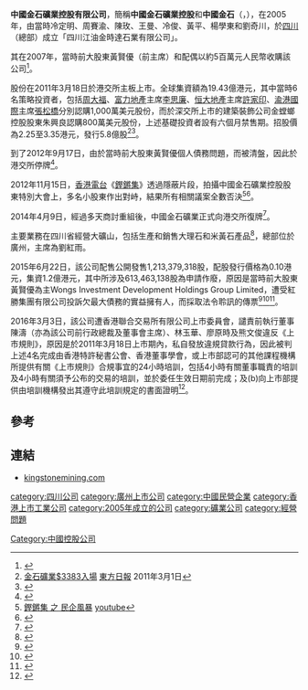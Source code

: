 '''中國金石礦業控股有限公司'''，簡稱'''中國金石礦業控股'''和'''中國金石'''（'''{{lang-en|China Kingstone Mining Holdings Limited}}'''，{{hkex|1380}}），在2005年，由當時冷定明、周賽渝、陳玫、王曼、冷俊、黃平、楊學東和劉奇川，於[[四川|四川]]（總部）成立「四川江油金時達石業有限公司」。

其在2007年，當時前大股東黃賢優（前主席）和配偶以約5百萬元人民幣收購該公司<ref>{{Cite web |url=http://www.hkexnews.hk/listedco/listconews/SEHK/2011/0307/01380_1017369/C116.pdf |title=中國金石礦業控股有限公司招股資料有關事紀 |accessdate=2014-09-07 |archive-date=2015-09-24 |archive-url=https://web.archive.org/web/20150924031429/http://www.hkexnews.hk/listedco/listconews/SEHK/2011/0307/01380_1017369/C116.pdf |dead-url=no }}</ref>。

股份在2011年3月18日於港交所主板上市。全球集資額為19.43億港元，其中當時6名策略投資者，包括[[周大福|周大福]]、[[富力地產|富力地產]]主席[[李思廉|李思廉]]、[[恒大地產|恒大地產]]主席[[許家印|許家印]]、[[渝港國際|渝港國際]]主席[[張松橋|張松橋]]分別認購1,000萬美元股份，而於深交所上市的建築裝飾公司金螳螂控股股東朱興良認購800萬美元股份，上述基礎投資者設有六個月禁售期。招股價為2.25至3.35港元，發行5.8億股<ref>[http://orientaldaily.on.cc/cnt/finance/20110301/00202_022.html 金石礦業$3383入場] {{Wayback|url=http://orientaldaily.on.cc/cnt/finance/20110301/00202_022.html |date=20160305073935 }}[[東方日報|東方日報]] 2011年3月1日</ref><ref>{{Cite web |url=http://www.hkexnews.hk/listedco/listconews/SEHK/2011/0307/LTN20110307010_C.HTM |title=中國金石礦業控股有限公司招股資料 |accessdate=2014-09-07 |archive-date=2015-09-24 |archive-url=https://web.archive.org/web/20150924031434/http://www.hkexnews.hk/listedco/listconews/SEHK/2011/0307/LTN20110307010_C.HTM |dead-url=no }}</ref>。

到了2012年9月17日，由於當時前大股東黃賢優個人債務問題，而被清盤，因此於港交所停牌<ref>{{Cite web |url=http://www.hkexnews.hk/listedco/listconews/SEHK/2012/0917/LTN20120917218_C.PDF |title=停牌通告 |accessdate=2014-09-07 |archive-date=2014-09-07 |archive-url=https://web.archive.org/web/20140907121854/http://www.hkexnews.hk/listedco/listconews/SEHK/2012/0917/LTN20120917218_C.PDF |dead-url=no }}</ref>。

2012年11月15日，[[香港電台|香港電台]]《[[鏗鏘集|鏗鏘集]]》透過隱蔽片段，拍攝中國金石礦業控股股東特別大會上，多名小股東作出對峙，結果所有相關議案全數否決<ref>[https://www.youtube.com/watch?v=UUsUx1VJDGM 鏗鏘集 之 民企風暴] {{Wayback|url=https://www.youtube.com/watch?v=UUsUx1VJDGM |date=20151219191746 }}[[youtube|youtube]]</ref><ref>{{Cite web |url=http://www.hkexnews.hk/listedco/listconews/SEHK/2012/1115/LTN20121115580_C.pdf |title=否決通告 |accessdate=2014-09-07 |archive-date=2015-09-24 |archive-url=https://web.archive.org/web/20150924041653/http://www.hkexnews.hk/listedco/listconews/SEHK/2012/1115/LTN20121115580_C.pdf |dead-url=no }}</ref>。

2014年4月9日，經過多天商討重組後，中國金石礦業正式向港交所復牌<ref>{{Cite web |url=http://www.hkexnews.hk/listedco/listconews/SEHK/2014/0408/LTN20140408024_C.pdf |title=復牌通告 |accessdate=2014-09-07 |archive-date=2014-09-07 |archive-url=https://web.archive.org/web/20140907100022/http://www.hkexnews.hk/listedco/listconews/SEHK/2014/0408/LTN20140408024_C.pdf |dead-url=no }}</ref>。

主要業務在四川省經營大礦山，包括生產和銷售大理石和米黃石產品<ref>{{Cite web |url=http://www.kingstonemining.com/htm/big5/about/jtjj/ |title=中國金石礦業控股有限公司簡介 |accessdate=2014-09-07 |archive-date=2014-06-02 |archive-url=https://web.archive.org/web/20140602031821/http://www.kingstonemining.com/htm/big5/about/jtjj/ |dead-url=no }}</ref>，總部位於廣州，主席為劉紅雨。

2015年6月22日，該公司配售公開發售1,213,379,318股，配股發行價格為0.10港元，集資1.2億港元，其中所涉及613,463,138股為申請作廢，原因是當時前大股東黃賢優為主Wongs Investment Development Holdings Group Limited，遭受紅勝集團有限公司投訴欠最大債務的實益擁有人，而採取法令聆訊的傳票<ref>{{Cite web |url=http://www.hkexnews.hk/listedco/listconews/SEHK/2015/0605/LTN20150605423_C.pdf |title=配售通函 |accessdate=2015-06-28 |archive-date=2015-07-01 |archive-url=https://web.archive.org/web/20150701033110/http://www.hkexnews.hk/listedco/listconews/SEHK/2015/0605/LTN20150605423_C.pdf |dead-url=no }}</ref><ref>{{Cite web |url=http://www.hkexnews.hk/listedco/listconews/SEHK/2015/0626/LTN20150626012_C.pdf |title=對本公司及其他人士發出的傳票通告 |accessdate=2015-06-28 |archive-date=2015-06-28 |archive-url=https://web.archive.org/web/20150628182944/http://www.hkexnews.hk/listedco/listconews/sehk/2015/0626/LTN20150626012_C.pdf |dead-url=no }}</ref><ref>{{Cite web |url=http://www.hkexnews.hk/listedco/listconews/sehk/2015/0626/LTN201506261290_C.pdf |title=公開發售結果通告 |accessdate=2015-06-28 |archive-date=2015-06-28 |archive-url=https://web.archive.org/web/20150628202718/http://www.hkexnews.hk/listedco/listconews/sehk/2015/0626/LTN201506261290_C.pdf |dead-url=no }}</ref>。

2016年3月3日，該公司遭香港聯合交易所有限公司上市委員會，譴責前執行董事陳濤（亦為該公司前行政總裁及董事會主席）、林玉華、廖原時及熊文俊違反《上市規則》，原因是於2011年3月18日上市期內，私自發放違規貸款行為，因此被判上述4名完成由香港特許秘書公會、香港董事學會，或上市部認可的其他課程機構所提供有關《上市規則》合規事宜的24小時培訓，包括4小時有關董事職責的培訓及4小時有關須予公布的交易的培訓，並於委任生效日期前完成；及(b)向上市部提供由培訓機構發出其遵守此培訓規定的書面證明<ref>{{Cite web |url=http://www.hkexnews.hk/listedco/listconews/sehk/2016/0303/LTN20160303860_C.PDF |title=香港聯合交易所有限公司上市委員會（「上市委員會」）譴責中國金石礦業控股有限公司前董事公告 |accessdate=2016-03-03 |archive-date=2016-03-07 |archive-url=https://web.archive.org/web/20160307134544/http://www.hkexnews.hk/listedco/listconews/sehk/2016/0303/LTN20160303860_C.PDF |dead-url=no }}</ref>。

==參考==
{{reflist}}

==連結==
*[http://www.kingstonemining.com kingstonemining.com]{{Wayback|url=http://www.kingstonemining.com/ |date=20141217115334 }}

[[category:四川公司|category:四川公司]]
[[category:廣州上市公司|category:廣州上市公司]]
[[category:中國民營企業|category:中國民營企業]]
[[category:香港上市工業公司|category:香港上市工業公司]]
[[category:2005年成立的公司|category:2005年成立的公司]]
[[category:礦業公司|category:礦業公司]]
[[category:經營問題|category:經營問題]]
[[Category:中國控股公司|Category:中國控股公司]]